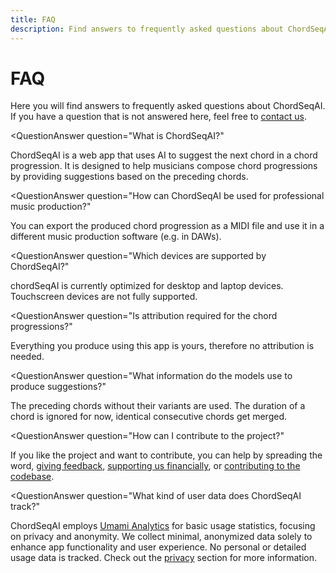 ```yaml
---
title: FAQ
description: Find answers to frequently asked questions about ChordSeqAI.
---
```


# FAQ

Here you will find answers to frequently asked questions about ChordSeqAI. If you have a question that is not answered here, feel free to [contact us](/wiki/community-and-support/social-media).


<QuestionAnswer
  question="What is ChordSeqAI?"
>
ChordSeqAI is a web app that uses AI to suggest the next chord in a chord progression. It is designed to help musicians compose chord progressions by providing suggestions based on the preceding chords.
</QuestionAnswer>

<QuestionAnswer
  question="How can ChordSeqAI be used for professional music production?"
>
You can export the produced chord progression as a MIDI file and use it in a different music production software (e.g. in DAWs).
</QuestionAnswer>

<QuestionAnswer
  question="Which devices are supported by ChordSeqAI?"
>
chordSeqAI is currently optimized for desktop and laptop devices. Touchscreen devices are not fully supported.
</QuestionAnswer>

<QuestionAnswer
  question="Is attribution required for the chord progressions?"
>
Everything you produce using this app is yours, therefore no attribution is needed.
</QuestionAnswer>

<QuestionAnswer
  question="What information do the models use to produce suggestions?"
>
The preceding chords without their variants are used. The duration of a chord is ignored for now, identical consecutive chords get merged.
</QuestionAnswer>

<QuestionAnswer
  question="How can I contribute to the project?"
>
If you like the project and want to contribute, you can help by spreading the word, [giving feedback](/wiki/community-and-support/social-media), [supporting us financially](/wiki/community-and-support/support-us#support-us-financially), or [contributing to the codebase](/wiki/technical/contribute).
</QuestionAnswer>

<QuestionAnswer
  question="What kind of user data does ChordSeqAI track?"
>
ChordSeqAI employs [Umami Analytics](https://umami.is/) for basic usage statistics, focusing on privacy and anonymity. We collect minimal, anonymized data solely to enhance app functionality and user experience. No personal or detailed usage data is tracked. Check out the [privacy](/wiki/technical/privacy) section for more information.
</QuestionAnswer>
